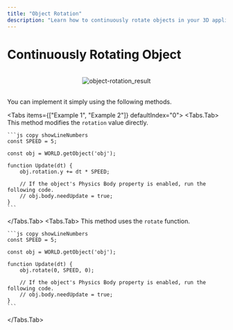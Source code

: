 ```yaml
---
title: "Object Rotation"
description: "Learn how to continuously rotate objects in your 3D applications."
---
```


# Continuously Rotating Object

<br/>
<center>
  <img src='/images/snippet/3d-object/object-rotation_result.gif' alt='object-rotation_result' loading="lazy" decoding="async" style={{width: '75%'}}/>
</center>
<br/>

You can implement it simply using the following methods.

<Tabs items={["Example 1", "Example 2"]} defaultIndex="0">
  <Tabs.Tab>
    This method modifies the `rotation` value directly.

    ```js copy showLineNumbers
    const SPEED = 5;

    const obj = WORLD.getObject('obj');

    function Update(dt) {
        obj.rotation.y += dt * SPEED;
        
        // If the object's Physics Body property is enabled, run the following code.
        // obj.body.needUpdate = true;
    }
    ```
  </Tabs.Tab>
  <Tabs.Tab>
    This method uses the `rotate` function.

    ```js copy showLineNumbers
    const SPEED = 5;

    const obj = WORLD.getObject('obj');

    function Update(dt) {
        obj.rotate(0, SPEED, 0);
        
        // If the object's Physics Body property is enabled, run the following code.
        // obj.body.needUpdate = true;
    }
    ```
  </Tabs.Tab>
</Tabs>